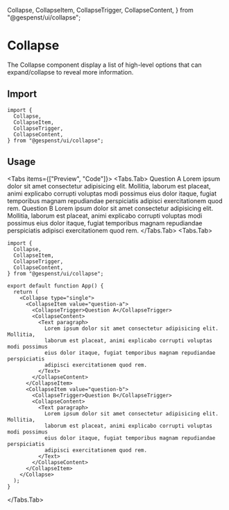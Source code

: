   Collapse,
  CollapseItem,
  CollapseTrigger,
  CollapseContent,
} from "@gespenst/ui/collapse";

# Collapse

The Collapse component display a list of high-level options that can
expand/collapse to reveal more information.

## Import

```tsx
import {
  Collapse,
  CollapseItem,
  CollapseTrigger,
  CollapseContent,
} from "@gespenst/ui/collapse";
```

## Usage

<Tabs items={["Preview", "Code"]}>
  <Tabs.Tab>
    <Collapse type="single">
      <CollapseItem value="question-a">
        <CollapseTrigger>Question A</CollapseTrigger>
        <CollapseContent>
          <Text paragraph>
            Lorem ipsum dolor sit amet consectetur adipisicing elit. Mollitia,
            laborum est placeat, animi explicabo corrupti voluptas modi possimus
            eius dolor itaque, fugiat temporibus magnam repudiandae perspiciatis
            adipisci exercitationem quod rem.
          </Text>
        </CollapseContent>
      </CollapseItem>
      <CollapseItem value="question-b">
        <CollapseTrigger>Question B</CollapseTrigger>
        <CollapseContent>
          <Text paragraph>
            Lorem ipsum dolor sit amet consectetur adipisicing elit. Mollitia,
            laborum est placeat, animi explicabo corrupti voluptas modi possimus
            eius dolor itaque, fugiat temporibus magnam repudiandae perspiciatis
            adipisci exercitationem quod rem.
          </Text>
        </CollapseContent>
      </CollapseItem>
    </Collapse>
  </Tabs.Tab>
  <Tabs.Tab>
```tsx
import {
  Collapse,
  CollapseItem,
  CollapseTrigger,
  CollapseContent,
} from "@gespenst/ui/collapse";

export default function App() {
  return (
    <Collapse type="single">
      <CollapseItem value="question-a">
        <CollapseTrigger>Question A</CollapseTrigger>
        <CollapseContent>
          <Text paragraph>
            Lorem ipsum dolor sit amet consectetur adipisicing elit. Mollitia,
            laborum est placeat, animi explicabo corrupti voluptas modi possimus
            eius dolor itaque, fugiat temporibus magnam repudiandae perspiciatis
            adipisci exercitationem quod rem.
          </Text>
        </CollapseContent>
      </CollapseItem>
      <CollapseItem value="question-b">
        <CollapseTrigger>Question B</CollapseTrigger>
        <CollapseContent>
          <Text paragraph>
            Lorem ipsum dolor sit amet consectetur adipisicing elit. Mollitia,
            laborum est placeat, animi explicabo corrupti voluptas modi possimus
            eius dolor itaque, fugiat temporibus magnam repudiandae perspiciatis
            adipisci exercitationem quod rem.
          </Text>
        </CollapseContent>
      </CollapseItem>
    </Collapse>
  );
}
 ```
  </Tabs.Tab>
</Tabs>
